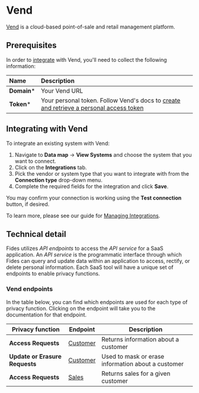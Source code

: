 # Vend
[Vend](https://www.vendhq.com/) is a cloud-based point-of-sale and retail management platform.

## Prerequisites

In order to [integrate](/docs/user-guides/integrations) with Vend, you'll need to collect the following information:

| Name                       | Description                                                                                                                             |
| :------------------------- | :-------------------------------------------------------------------------------------------------------------------------------------- |
| **Domain***                | Your Vend URL |
| **Token***                 | Your personal token. Follow Vend's docs to [create and retrieve a personal access token](https://docs.vendhq.com/docs/authorization#personal-tokens) |


## Integrating with Vend
To integrate an existing system with Vend:

1. Navigate to **Data map** → **View Systems** and choose the system that you want to connect.
2. Click on the **Integrations** tab.
3. Pick the vendor or system type that you want to integrate with from the **Connection type** drop-down menu.
4. Complete the required fields for the integration and click **Save**. 

You may confirm your connection is working using the **Test connection** button, if desired.

To learn more, please see our guide for [Managing Integrations](/docs/user-guides/integrations/manage-integrations).

## Technical detail 

Fides utilizes _API endpoints_ to access the _API service_ for a SaaS application. An _API service_ is the programmatic interface through which Fides can query and update data within an application to access, rectify, or delete personal information. Each SaaS tool will have a unique set of endpoints to enable privacy functions. 

### Vend endpoints
In the table below, you can find which endpoints are used for each type of privacy function. Clicking on the endpoint will take you to the documentation for that endpoint.

| Privacy function | Endpoint | Description |
|----|----|----|
| **Access Requests**            | [Customer](https://docs.vendhq.com/reference/search-1) | Returns information about a customer |
| **Update or Erasure Requests** | [Customer](https://docs.vendhq.com/reference/updatecustomerbyid) | Used to mask or erase information about a customer  |
| **Access Requests**            | [Sales](https://docs.vendhq.com/reference/listsales) | Returns sales for a given customer |
